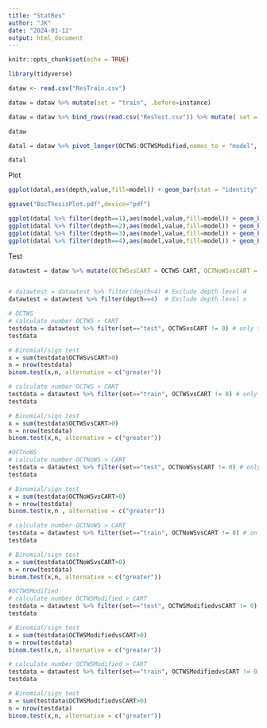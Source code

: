 ```yaml
---
title: "StatRes"
author: "JK"
date: "2024-01-12"
output: html_document
---
```


```r
knitr::opts_chunk$set(echo = TRUE)
```


```r
library(tidyverse)
```

```r
dataw <- read.csv("ResTrain.csv")

dataw = dataw %>% mutate(set = "train", .before=instance)

dataw = dataw %>% bind_rows(read.csv("ResTest.csv")) %>% mutate( set = case_when(is.na(set) ~ "test", TRUE ~ set) )

dataw

datal = dataw %>% pivot_longer(OCTWS:OCTWSModified,names_to = "model", values_to = "value")

datal
```
Plot
```r
ggplot(datal,aes(depth,value,fill=model)) + geom_bar(stat = "identity", position=position_dodge()) + facet_grid(set ~ instance)

ggsave("BscThesisPlot.pdf",device="pdf")

ggplot(datal %>% filter(depth==1),aes(model,value,fill=model)) + geom_bar(stat = "identity", position=position_dodge()) + facet_grid(set ~ instance) + labs(title = "Depth = 1") + theme_bw()
ggplot(datal %>% filter(depth==2),aes(model,value,fill=model)) + geom_bar(stat = "identity", position=position_dodge()) + facet_grid(set ~ instance) + labs(title = "Depth = 2")+ theme_bw()
ggplot(datal %>% filter(depth==3),aes(model,value,fill=model)) + geom_bar(stat = "identity", position=position_dodge()) + facet_grid(set ~ instance) + labs(title = "Depth = 3")+ theme_bw()
ggplot(datal %>% filter(depth==4),aes(model,value,fill=model)) + geom_bar(stat = "identity", position=position_dodge()) + facet_grid(set ~ instance) + labs(title = "Depth = 4")+ theme_bw()

```

Test
```r
datawtest = dataw %>% mutate(OCTWSvsCART = OCTWS-CART, OCTNoWSvsCART = OCTNoWS-CART, OCTWSModifiedvsCART = OCTWSModified-CART)	# Calculate difference between OCTWS and CART as well as OCTNoWS and CART


# datawtest = datawtest %>% filter(depth<4)	# Exclude depth level 4
datawtest = datawtest %>% filter(depth==4)	# Exclude depth level x

# OCTWS
# calculate number OCTWS > CART
testdata = datawtest %>% filter(set=="test", OCTWSvsCART != 0) # only test and remove ties
testdata

# Binomial/sign test
x = sum(testdata$OCTWSvsCART>0)
n = nrow(testdata)
binom.test(x,n, alternative = c("greater"))

# calculate number OCTWS > CART
testdata = datawtest %>% filter(set=="train", OCTWSvsCART != 0) # only training and remove ties
testdata

# Binomial/sign test
x = sum(testdata$OCTWSvsCART>0)
n = nrow(testdata)
binom.test(x,n, alternative = c("greater"))

#OCTnoWS
# calculate number OCTNoWS > CART
testdata = datawtest %>% filter(set=="test", OCTNoWSvsCART != 0) # only test and remove ties
testdata

# Binomial/sign test
x = sum(testdata$OCTNoWSvsCART>0)
n = nrow(testdata)
binom.test(x,n , alternative = c("greater"))

# calculate number OCTNoWS > CART
testdata = datawtest %>% filter(set=="train", OCTNoWSvsCART != 0) # only training and remove ties
testdata

# Binomial/sign test
x = sum(testdata$OCTNoWSvsCART>0)
n = nrow(testdata)
binom.test(x,n, alternative = c("greater"))

#OCTWSModified
# calculate number OCTWSModified > CART
testdata = datawtest %>% filter(set=="test", OCTWSModifiedvsCART != 0) # only test and remove ties
testdata

# Binomial/sign test
x = sum(testdata$OCTWSModifiedvsCART>0)
n = nrow(testdata)
binom.test(x,n, alternative = c("greater"))

# calculate number OCTWSModified > CART
testdata = datawtest %>% filter(set=="train", OCTWSModifiedvsCART != 0) # only test and remove ties
testdata

# Binomial/sign test
x = sum(testdata$OCTWSModifiedvsCART>0)
n = nrow(testdata)
binom.test(x,n, alternative = c("greater"))
```

